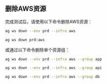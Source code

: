 ## 删除AWS资源

完成测试后，请使用以下命令删除AWS资源：

<CodeGroup>

```bash 终端
ag ws down --env prd --infra aws
```

```bash 速记
ag ws down prd:aws
```

</CodeGroup>

或通过以下命令删除单个资源组：

<CodeGroup>

```bash 应用程序
ag ws down --env prd --infra aws --group app
```

```bash API
ag ws down --env prd --infra aws --group api
```

```bash 数据库
ag ws down --env prd --infra aws --group db
```

</CodeGroup>